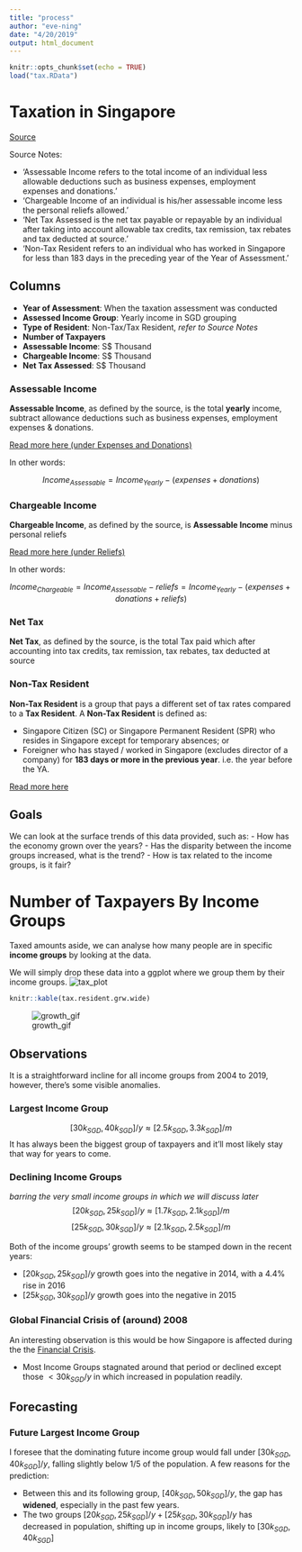 ```yaml
---
title: "process"
author: "eve-ning"
date: "4/20/2019"
output: html_document
---
```


```r
knitr::opts_chunk$set(echo = TRUE)
load("tax.RData")
```

# Taxation in Singapore

[Source](https://data.gov.sg/dataset/taxable-individuals-by-assessable-income-group-annual?view_id=9ba609ea-c65f-4630-a48e-4c562b5337bc&resource_id=65913425-8a0d-47ca-b9f7-569bca3ac688)

Source Notes:

- 'Assessable Income refers to the total income of an individual less allowable
  deductions such as business expenses, employment expenses and donations.'
- 'Chargeable Income of an individual is his/her assessable income less the
  personal reliefs allowed.'
- 'Net Tax Assessed is the net tax payable or repayable by an individual after
  taking into account allowable tax credits, tax remission, tax rebates and
  tax deducted at source.'
- 'Non-Tax Resident refers to an individual who has worked in Singapore for
  less than 183 days in the preceding year of the Year of Assessment.'

## Columns

- **Year of Assessment**: When the taxation assessment was conducted
- **Assessed Income Group**: Yearly income in SGD grouping
- **Type of Resident**: Non-Tax/Tax Resident, *refer to Source Notes*
- **Number of Taxpayers**
- **Assessable Income**: S$ Thousand
- **Chargeable Income**: S$ Thousand
- **Net Tax Assessed**: S$ Thousand

### Assessable Income

**Assessable Income**, as defined by the source, is the total **yearly** income, subtract allowance deductions such as business expenses, employment expenses & donations.

[Read more here (under Expenses and Donations)](https://www.iras.gov.sg/irashome/Individuals/Locals/Working-Out-Your-Taxes/Deductions-for-Individuals--Reliefs--Expenses--Donations-/)

In other words:

$$Income_{Assessable} = Income_{Yearly} - (expenses + donations)$$

### Chargeable Income

**Chargeable Income**, as defined by the source, is **Assessable Income** minus personal reliefs

[Read more here (under Reliefs)](https://www.iras.gov.sg/irashome/Individuals/Locals/Working-Out-Your-Taxes/Deductions-for-Individuals--Reliefs--Expenses--Donations-/)

In other words:

$$Income_{Chargeable} = Income_{Assessable} - reliefs = Income_{Yearly} - (expenses + donations + reliefs)$$

### Net Tax

**Net Tax**, as defined by the source, is the total Tax paid which after accounting into tax credits, tax remission, tax rebates, tax deducted at source

### Non-Tax Resident

**Non-Tax Resident** is a group that pays a different set of tax rates compared to a **Tax Resident**. A **Non-Tax Resident** is defined as:

- Singapore Citizen (SC) or Singapore Permanent Resident (SPR) who resides in Singapore except for temporary absences; or
- Foreigner who has stayed / worked in Singapore (excludes director of a company) for **183 days or more in the previous year**. i.e. the year before the YA.

[Read more here](https://www.iras.gov.sg/irashome/Individuals/Foreigners/Working-out-your-taxes/Tax-Rates-for-Resident-and-Non-Residents/)

## Goals

We can look at the surface trends of this data provided, such as:
- How has the economy grown over the years?
- Has the disparity between the income groups increased, what is the trend?
- How is tax related to the income groups, is it fair?

# Number of Taxpayers By Income Groups

Taxed amounts aside, we can analyse how many people are in specific **income groups** by looking at the data.

We will simply drop these data into a ggplot where we group them by their income groups.
![tax_plot](img/tax_plot.png)


```r
knitr::kable(tax.resident.grw.wide)
```

![growth_gif](img/dist.gif)

## Observations

It is a straightforward incline for all income groups from 2004 to 2019, however, there's some visible anomalies.

### Largest Income Group
$$[30k_{SGD}, 40k_{SGD}]/y \approx [2.5k_{SGD}, 3.3k_{SGD}]/m$$
It has always been the biggest group of taxpayers and it'll most likely stay that way for years to come.

### Declining Income Groups
*barring the very small income groups in which we will discuss later*
$$[20k_{SGD}, 25k_{SGD}]/y \approx [1.7k_{SGD}, 2.1k_{SGD}]/m$$
$$[25k_{SGD}, 30k_{SGD}]/y \approx [2.1k_{SGD}, 2.5k_{SGD}]/m$$

Both of the income groups' growth seems to be stamped down in the recent years:

- $[20k_{SGD}, 25k_{SGD}]/y$ growth goes into the negative in 2014, with a 4.4% rise in 2016
- $[25k_{SGD}, 30k_{SGD}]/y$ growth goes into the negative in 2015

### Global Financial Crisis of (around) 2008
An interesting observation is this would be how Singapore is affected during the the [Financial Crisis](http://eresources.nlb.gov.sg/history/events/3cacf256-82cc-4776-b7f8-83757723b502).

- Most Income Groups stagnated around that period or declined except those $< 30k_{SGD}/y$ in which increased in population readily.

## Forecasting

### Future Largest Income Group

I foresee that the dominating future income group would fall under $[30k_{SGD}, 40k_{SGD}]/y$, falling slightly below 1/5 of the population. A few reasons for the prediction:

- Between this and its following group, $[40k_{SGD}, 50k_{SGD}]/y$, the gap has **widened**, especially in the past few years.
- The two groups $[20k_{SGD}, 25k_{SGD}]/y + [25k_{SGD}, 30k_{SGD}]/y$ has decreased in population, shifting up in income groups, likely to $[30k_{SGD}, 40k_{SGD}]$


